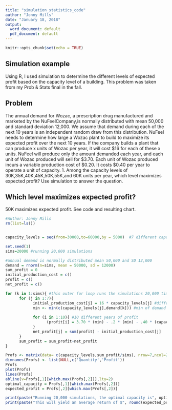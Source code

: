 ---
title: "simulation_statistics_code"
author: "Jonny Mills"
date: "January 18, 2018"
output:
  word_document: default
  pdf_document: default
---

```{r setup, include=FALSE}
knitr::opts_chunk$set(echo = TRUE)
```


## Simulation example

Using R, I used simulation to determine the different levels of expected profit based on the capacity level of a building.  This problem was taken from my Prob & Stats final in the fall.


## Problem
The annual demand for Wozac, a prescription drug manufactured and marketed by the NuFeelCompany,is normally distributed with mean 50,000 and standard deviation 12,000. We assume that demand during each of the next 10 years is an independent random draw from this distribution. NuFeel needs to determine how large a Wozac plant to build to maximize its expected profit over the next 10 years. If the company builds a plant that can produce x units of Wozac per year, it will cost $16 for each of these x units. NuFeel will produce only the amount demanded each year, and each unit of Wozac produced will sell for $3.70. Each unit of Wozac produced incurs a variable production cost of $0.20. It costs $0.40 per year to operate a unit of capacity. 1. Among the capacity levels of 30K,35K,40K,45K,50K,55K,and 60K units per year, which level maximizes expected profit? Use simulation to answer the question. 


## Which level maximizes expected profit?

50K maximizes expected profit. See code and resulting chart.


```{r}
#Author: Jonny Mills
rm(list=ls())


capacity_levels = seq(from=30000,to=60000,by = 5000)  #7 different capacity levels

set.seed(1)
sims=20000 #running 20,000 simulations

#annual demand is normally distributed mean 50,000 and SD 12,000
demand = rnorm(n=sims, mean = 50000, sd = 12000)
sum_profit = 0
initial_production_cost = c()
profit = c()
net_profit = c()

for (k in 1:sims){ #this outer for loop runs the simulations 20,000 times
      for (j in 1:7){
            initial_production_cost[j] = 16 * capacity_levels[j] #different production cost depending on what the capcity level is 
            min <- min(c(capacity_levels[j],demand[k])) #min of demand and capacity level will be the units solds
            
            for (i in 1:10){ #10 different years of profit
                  (profit[i] = 3.70 * (min) - .2 * (min) - .40 * (capacity_levels[j]))
            }
            net_profit[j] = sum(profit) - initial_production_cost[j]
      }
      sum_profit = sum_profit+net_profit
}

Profs <- matrix(data= c(capacity_levels,sum_profit/sims), nrow=7,ncol=2) #putting different profit levels into a matrix form
dimnames(Profs) <- list(NULL,c('Quantity','Profit'))
Profs
plot(Profs)
lines(Profs)
abline(v=Profs[,1][which.max(Profs[,2])],lty=2)
optimal_capacity = Profs[,1][which.max(Profs[,2])]
expected_profit = Profs[,2][which.max(Profs[,2])]

print(paste("Running 20,000 simulations, the optimal capacity is", optimal_capacity ))
print(paste("This will yield an average return of $", round(expected_profit,2)))

```
